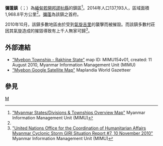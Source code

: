 {{Infobox settlement
|name = 彌蓬鎮
|native_name = {{lang|my|မြေပုံမြို့နယ်}}
|settlement_type = [[謬杭縣|謬杭縣]]鎮區
|image_skyline = 
|image_map = 
|mapsize = 150px
|map_caption = 
|pushpin_label_position = bottom
|pushpin_map = Burma
|pushpin_map_caption = 彌蓬鎮在緬甸的位置
|seat = [[彌蓬|彌蓬]]
|seat_type = 首府
|subdivision_type = 國家
|subdivision_name = {{flag|Burma}}
|subdivision_type1 = [[缅甸行政区划|省]]
|subdivision_name1 = [[若開邦|若開邦]]
|subdivision_type2 = [[縣_(緬甸)|縣]]
|subdivision_name2 = [[謬杭縣|謬杭縣]]
|area_total_km2 = 1,968.8
|population_footnotes =<ref name="citypopulation">[http://www.citypopulation.de/php/myanmar-admin.php MYANMAR: Administrative Division]. Citypopulation. 2015-12-09</ref>
|population = 137,193
|population_as_of = 2014
|population_density_km2 = 69.68
|coordinates_display = inline,title
|coordinates_region = MM
|latNS = N
|latd = 20
|latm = 00
|lats = 00
|longEW = E
|longd = 93
|longm = 32
|longs = 00
|elevation_ft = 
|elevation_m = 
|timezone = [[Myanmar_Standard_Time|MST]]
|utc_offset = +6:30
|website =
}}

'''彌蓬鎮'''（{{lang-my|'''မြေပုံမြို့နယ်'''}}；{{lang-en|'''Myebon Township'''}}）為[[緬甸|緬甸]][[若開邦|若開邦]][[謬杭縣|謬杭縣]]的鎮區<ref name="MIMU001">[http://www.burmalibrary.org/docs6/MIMU001_A3_SD%20&%20Township%20Overview.pdf "Myanmar States/Divisions & Townships Overview Map"] {{Wayback|url=http://www.burmalibrary.org/docs6/MIMU001_A3_SD%20%26%20Township%20Overview.pdf |date=20101203160828 }} Myanmar Information Management Unit (MIMU)</ref>。2014年人口137,193人，區域面積1,968.8平方公里<ref name=citypopulation/>。[[彌蓬|彌蓬]]為該鎮之首府。

2010年10月，該鎮多數地區由於受到[[氣旋吉里|氣旋吉里]]的襲擊而被摧毀。而該鎮多數村莊因其氣旋造成的摧毀導致有上千人無家可歸<ref>[http://www.themimu.info/SectorCluster/Coordination/101110_OCHA_Emergency_Situation_Report_Cyclone_GIRI_November_2010_7.pdf "United Nations Office for the Coordination of Humanitarian Affairs Myanmar Cyclonic Storm GIRI Situation Report #7, 10 November 2010"] {{webarchive|url=https://web.archive.org/web/20110722002338/http://www.themimu.info/SectorCluster/Coordination/101110_OCHA_Emergency_Situation_Report_Cyclone_GIRI_November_2010_7.pdf |date=2011年7月22日 }} Myanmar Information Management Unit (MIMU)</ref>。

==外部連結==
* [http://www.themimu.info/MapsInfo/Rakhine/MIMU154v01_100811_Myebon%20Ts-Rakhine%20State_A1.pdf "Myebon Township - Rakhine State"]{{dead link|date=2017年12月 |bot=InternetArchiveBot |fix-attempted=yes }} map ID: MIMU154v01, created: 11 August 2010, Myanmar Information Management Unit (MIMU)
* [http://www.maplandia.com/burma/arakan-rakhine/myebon/ "Myebon Google Satellite Map"] {{Wayback|url=http://www.maplandia.com/burma/arakan-rakhine/myebon/ |date=20160304081419 }} Maplandia World Gazetteer

==參見==
{{Reflist}}

{{若開邦行政區劃|state=collapsed}}

[[Category:若開邦鎮區|M]]

{{Burma-geo-stub}}